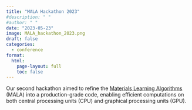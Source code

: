 ```yaml
---
title: "MALA Hackathon 2023"
#description: " "
#author: " "
date: "2023-05-23"
image: MALA_hackathon_2023.png
draft: false
categories:
  - conference
format:
  html:
    page-layout: full
    toc: false
---
```


Our second hackathon aimed to refine the [Materials Learning Algorithms](https://github.com/mala-project){target="_blank"} (MALA) into a production-grade code, enabling efficient computations on both central processing units (CPU) and graphical processing units (GPU).